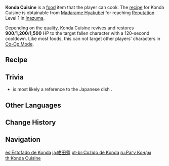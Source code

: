 {{Food Infobox
|id              = 108286
|description     = Slowly stewed local cuisine.
|desc_suspicious = If the fowl that had not been fried beforehand could still barely be tolerated, the un-boiled lavender melon truly makes this a culinary disaster. Not only is the taste astringent, but the mix even stains your tongue to the point where someone else might think that you were being poisoned.
|desc_basic      = Everyone in [[Konda Village]] knows how to make this dish. It originally had no name but would spread throughout Inazuma on account of its nutritious deliciousness. This eventually caused those from outside the village to give it its name &mdash; "Konda Cuisine."
|desc_delicious  = Well-honed temperature control has allowed every ingredient to be cooked just right. This is it - the exact same aroma that you smell, simple yet surpassing many delicacies, when you take a stroll through Konda Village at night. Surely a village local roaming abroad would begin to miss home if they were to eat this dish so made by you.
|type            = Recovery Dishes
|effectType      = Revive
|effect          = Revives a character and restores (var1) HP.
|eff_att1        = Revive
|eff_att2        = HP Restore
|eff_att3        = HP Restore Fixed
|eff_suspicious1 = 900
|eff_basic1      = 1200
|eff_delicious1  = 1500
|quality         = 3
|variant         = 
|region          = Inazuma
|recipe          = Reach [[Reputation]] Level 1 in [[Inazuma]]
}}
'''Konda Cuisine''' is a [[food]] item that the player can cook. The [[Recipes|recipe]] for Konda Cuisine is obtainable from [[Madarame Hyakubei]] for reaching [[Reputation]] Level 1 in [[Inazuma]].

Depending on the quality, Konda Cuisine revives and restores '''900'''/'''1,200'''/'''1,500''' HP to the target fallen character with a 120-second cooldown. Like most foods, this can not target other players' characters in [[Co-Op Mode]].

==Recipe==
{{Recipe
|type = Cooking
|Fowl = 3
|Snapdragon = 2
|Lavender Melon = 2
|Mushroom = 1
|sort = Fowl;Snapdragon;Lavender Melon;Mushroom
}}

==Trivia==
*{{Lang|Konda Cuisine|ja=紺田煮|ja_tl=Simmered Dish of Konda}} is most likely a reference to the Japanese dish {{Lang|{{w|Chikuzenni|Chikuzen'ni}}|ja=筑前煮|ja_tl=Simmered Dish of {{w|Chikuzen Province|Chikuzen}} (now {{w|Fukuoka Prefecture|Fukuoka}})}}.

==Other Languages==
{{Other Languages
|en      = Konda Cuisine
|zhs     = 绀田煮
|zhs_rm  = Gàntián-zhǔ
|zht     = 紺田煮
|zht_rm  = Gàntián-zhǔ
|zh_tl   = Simmered Dish of Konda{{Sino|zh|ja}}
|ja      = 紺田煮
|ja_rm   = Konda-ni{{Assumed}}
|ja_tl   = Simmered Dish of Konda
|ko      = 콘다 어묵
|ko_rm   = Konda Eomuk
|ko_tl   = Konda Fishcake
|es      = Estofado de Konda
|es_tl   = Konda Stew
|fr      = Ragoût de Konda
|fr_tl   = Konda Stew
|ru      = Рагу Конды
|ru_tl   = Konda Stew
|th      = Konda Cuisine
|vi      = Món Konda
|vi_tl   = Konda Dish
|de      = Konda-Küche
|de_tl   = Konda Cuisine
|id      = Konda Cuisine
|pt      = Cozido de Konda
|pt_tl   = 
|tr      = Konda Yahnisi
|tr_tl   = 
|it      = Stufato di Konda
|it_tl   = Konda Stew
}}

==Change History==
{{Change History|2.0}}

==Navigation==
{{Food Navbox}}

[[es:Estofado de Konda]]
[[ja:紺田煮]]
[[pt-br:Cozido de Konda]]
[[ru:Рагу Конды]]
[[th:Konda Cuisine]]